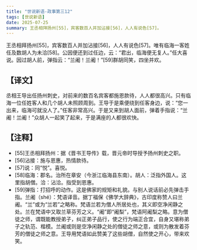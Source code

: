 ```yaml
---
title: "世说新语-政事第三12"
tags: [世说新语]
date: 2025-07-25
summary: 王丞相拜扬州[55]，宾客数百人并加沾接[56]，人人有说色[57]。
---
```


王丞相拜扬州[55]，宾客数百人并加沾接[56]，人人有说色[57]。唯有临海一客姓任及数胡人为未洽[58]。公因便还到过任边，云：“君出，临海便无复人。”任大喜说。因过胡人前，弹指云：“兰阇！兰阇！”[59]群胡同笑，四坐并欢。

## 【译文】

丞相王导出任扬州刺史，对前来的数百名宾客都施恩款待，人人都很高兴。只有临海一位任姓客人和几个胡人未照顾周到。王导于是乘便绕到任客身边，说：“您一出来，临海可就没人了。”任客非常高兴。于是又来到胡人面前，弹着手指说：“兰阇！兰阇！”众胡人一起笑了起来，于是满座的人都很欢快。

## 【注释】

- [55]王丞相拜扬州：据《晋书王导传》载，晋元帝时导授予扬州刺史之职。
- [56]沾接：施与恩惠，热情款待。
- [57]说：同“悦”。喜悦。
- [58]临海：郡名。治所在章安（今浙江临海县东南）。胡人：泛指外国人。这里指胡僧。洽：沾洽。指受到恩惠。
- [59]弹指：打招呼的动作。这是佛家的规矩和礼貌。与别人说话前必先弹击手指。兰阇（shé）：梵语译音。据丁福保《佛学大辞典》，古印度称赞人曰兰阇。“兰”或为“兰若”之略称。梵语兰若为僧人所居处也，其义即空净闲静之处。兰在梵语中又取兰草芬芳之义。“阇”即“阇梨”，梵语阿阇梨之略。意为僧徒之师，谓既能教授弟子，纠正弟子品行，使之行为端正合宜，自身又堪称弟子之轨范、楷模。兰阇或则是空净闲静之处的僧徒之师之意，或则为散发着芬芳的僧徒之师之意。王导用梵语如此赞美了这些胡僧，自然使之开心，带来欢笑。

